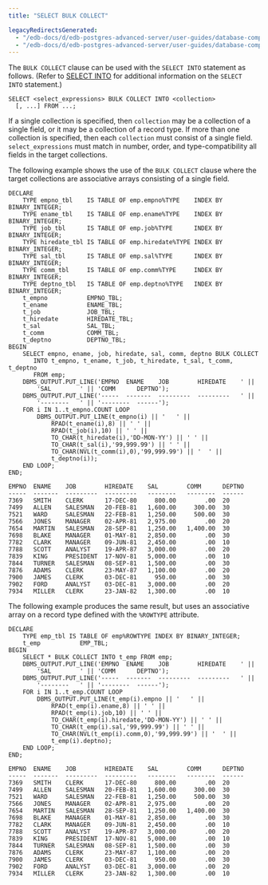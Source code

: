 ```yaml
---
title: "SELECT BULK COLLECT"

legacyRedirectsGenerated:
  - "/edb-docs/d/edb-postgres-advanced-server/user-guides/database-compatibility-stored-procedural-language-guide/13/select_bulk_collect.html"
  - "/edb-docs/d/edb-postgres-advanced-server/user-guides/database-compatibility-stored-procedural-language-guide/latest/select_bulk_collect.html"
---
```


<div id="select_bulk_collect" class="registered_link"></div>

The `BULK COLLECT` clause can be used with the `SELECT INTO` statement as follows. (Refer to [SELECT INTO](../../04_basic_statements/06_select_into/#select_into) for additional information on the `SELECT INTO` statement.)

```text
SELECT <select_expressions> BULK COLLECT INTO <collection>
  [, ...] FROM ...;
```

If a single collection is specified, then `collection` may be a collection of a single field, or it may be a collection of a record type. If more than one collection is specified, then each `collection` must consist of a single field. `select_expressions` must match in number, order, and type-compatibility all fields in the target collections.

The following example shows the use of the `BULK COLLECT` clause where the target collections are associative arrays consisting of a single field.

```text
DECLARE
    TYPE empno_tbl    IS TABLE OF emp.empno%TYPE    INDEX BY BINARY_INTEGER;
    TYPE ename_tbl    IS TABLE OF emp.ename%TYPE    INDEX BY BINARY_INTEGER;
    TYPE job_tbl      IS TABLE OF emp.job%TYPE      INDEX BY BINARY_INTEGER;
    TYPE hiredate_tbl IS TABLE OF emp.hiredate%TYPE INDEX BY BINARY_INTEGER;
    TYPE sal_tbl      IS TABLE OF emp.sal%TYPE      INDEX BY BINARY_INTEGER;
    TYPE comm_tbl     IS TABLE OF emp.comm%TYPE     INDEX BY BINARY_INTEGER;
    TYPE deptno_tbl   IS TABLE OF emp.deptno%TYPE   INDEX BY BINARY_INTEGER;
    t_empno           EMPNO_TBL;
    t_ename           ENAME_TBL;
    t_job             JOB_TBL;
    t_hiredate        HIREDATE_TBL;
    t_sal             SAL_TBL;
    t_comm            COMM_TBL;
    t_deptno          DEPTNO_TBL;
BEGIN
    SELECT empno, ename, job, hiredate, sal, comm, deptno BULK COLLECT
       INTO t_empno, t_ename, t_job, t_hiredate, t_sal, t_comm, t_deptno
       FROM emp;
    DBMS_OUTPUT.PUT_LINE('EMPNO  ENAME    JOB        HIREDATE    ' ||
        'SAL        ' || 'COMM      DEPTNO');
    DBMS_OUTPUT.PUT_LINE('-----  -------  ---------  ---------   ' ||
        '--------   ' || '--------  ------');
    FOR i IN 1..t_empno.COUNT LOOP
        DBMS_OUTPUT.PUT_LINE(t_empno(i) || '   ' ||
            RPAD(t_ename(i),8) || ' ' ||
            RPAD(t_job(i),10) || ' ' ||
            TO_CHAR(t_hiredate(i),'DD-MON-YY') || ' ' ||
            TO_CHAR(t_sal(i),'99,999.99') || ' ' ||
            TO_CHAR(NVL(t_comm(i),0),'99,999.99') || '  ' ||
            t_deptno(i));
    END LOOP;
END;

EMPNO  ENAME    JOB        HIREDATE    SAL        COMM      DEPTNO
-----  -------  ---------  ---------   --------   --------  ------
7369   SMITH    CLERK      17-DEC-80     800.00        .00  20
7499   ALLEN    SALESMAN   20-FEB-81   1,600.00     300.00  30
7521   WARD     SALESMAN   22-FEB-81   1,250.00     500.00  30
7566   JONES    MANAGER    02-APR-81   2,975.00        .00  20
7654   MARTIN   SALESMAN   28-SEP-81   1,250.00   1,400.00  30
7698   BLAKE    MANAGER    01-MAY-81   2,850.00        .00  30
7782   CLARK    MANAGER    09-JUN-81   2,450.00        .00  10
7788   SCOTT    ANALYST    19-APR-87   3,000.00        .00  20
7839   KING     PRESIDENT  17-NOV-81   5,000.00        .00  10
7844   TURNER   SALESMAN   08-SEP-81   1,500.00        .00  30
7876   ADAMS    CLERK      23-MAY-87   1,100.00        .00  20
7900   JAMES    CLERK      03-DEC-81     950.00        .00  30
7902   FORD     ANALYST    03-DEC-81   3,000.00        .00  20
7934   MILLER   CLERK      23-JAN-82   1,300.00        .00  10
```

The following example produces the same result, but uses an associative array on a record type defined with the `%ROWTYPE` attribute.

```text
DECLARE
    TYPE emp_tbl IS TABLE OF emp%ROWTYPE INDEX BY BINARY_INTEGER;
    t_emp           EMP_TBL;
BEGIN
    SELECT * BULK COLLECT INTO t_emp FROM emp;
    DBMS_OUTPUT.PUT_LINE('EMPNO  ENAME    JOB        HIREDATE    ' ||
        'SAL        ' || 'COMM      DEPTNO');
    DBMS_OUTPUT.PUT_LINE('-----  -------  ---------  ---------   ' ||
        '--------   ' || '--------  ------');
    FOR i IN 1..t_emp.COUNT LOOP
        DBMS_OUTPUT.PUT_LINE(t_emp(i).empno || '   ' ||
            RPAD(t_emp(i).ename,8) || ' ' ||
            RPAD(t_emp(i).job,10) || ' ' ||
            TO_CHAR(t_emp(i).hiredate,'DD-MON-YY') || ' ' ||
            TO_CHAR(t_emp(i).sal,'99,999.99') || ' ' ||
            TO_CHAR(NVL(t_emp(i).comm,0),'99,999.99') || '  ' ||
            t_emp(i).deptno);
    END LOOP;
END;

EMPNO  ENAME    JOB        HIREDATE    SAL        COMM      DEPTNO
-----  -------  ---------  ---------   --------   --------  ------
7369   SMITH    CLERK      17-DEC-80     800.00        .00  20
7499   ALLEN    SALESMAN   20-FEB-81   1,600.00     300.00  30
7521   WARD     SALESMAN   22-FEB-81   1,250.00     500.00  30
7566   JONES    MANAGER    02-APR-81   2,975.00        .00  20
7654   MARTIN   SALESMAN   28-SEP-81   1,250.00   1,400.00  30
7698   BLAKE    MANAGER    01-MAY-81   2,850.00        .00  30
7782   CLARK    MANAGER    09-JUN-81   2,450.00        .00  10
7788   SCOTT    ANALYST    19-APR-87   3,000.00        .00  20
7839   KING     PRESIDENT  17-NOV-81   5,000.00        .00  10
7844   TURNER   SALESMAN   08-SEP-81   1,500.00        .00  30
7876   ADAMS    CLERK      23-MAY-87   1,100.00        .00  20
7900   JAMES    CLERK      03-DEC-81     950.00        .00  30
7902   FORD     ANALYST    03-DEC-81   3,000.00        .00  20
7934   MILLER   CLERK      23-JAN-82   1,300.00        .00  10
```
